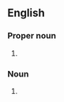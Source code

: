 ==English==

===Proper noun===
{{en-plural proper noun}}

# {{ellipsis of|en|Solomon Islands}}

===Noun===
{{head|en|noun form}}

# {{plural of|en|Solomon}}